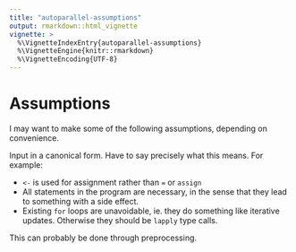 ```yaml
---
title: "autoparallel-assumptions"
output: rmarkdown::html_vignette
vignette: >
  %\VignetteIndexEntry{autoparallel-assumptions}
  %\VignetteEngine{knitr::rmarkdown}
  %\VignetteEncoding{UTF-8}
---
```


# Assumptions

I may want to make some of the following assumptions, depending on
convenience.

Input in a canonical form. Have to say precisely what this means. For
example:

- `<-` is used for assignment rather than `=` or `assign`
- All statements in the program are necessary, in the sense that they lead
  to something with a side effect.
- Existing `for` loops are unavoidable, ie. they do something like
  iterative updates. Otherwise they should be `lapply` type calls.

This can probably be done through preprocessing.
